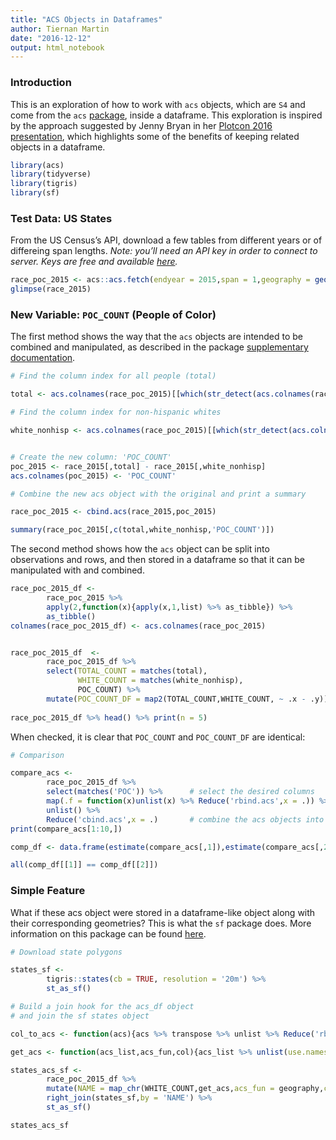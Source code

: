 ```yaml
---
title: "ACS Objects in Dataframes"
author: Tiernan Martin
date: "2016-12-12"
output: html_notebook
---
```


### Introduction
This is an exploration of how to work with `acs` objects, which are `S4` and come from the `acs` [package](https://cran.r-project.org/web/packages/acs/acs.pdf), inside a dataframe. This exploration is inspired by the approach suggested by Jenny Bryan in her [Plotcon 2016 presentation](https://www.youtube.com/watch?v=4MfUCX_KpdE), which highlights some of the benefits of keeping related objects in a dataframe.


```r
library(acs)
library(tidyverse)
library(tigris)
library(sf)

```

### Test Data: US States
From the US Census's API, download a few tables from different years or of differeing span lengths. _Note: you'll need an API key in order to connect to server. Keys are free and available [here](http://api.census.gov/data/key_signup.html)._

```r
race_poc_2015 <- acs::acs.fetch(endyear = 2015,span = 1,geography = geo.make(state = '*'),table.number = "B03002",col.names = 'pretty')
glimpse(race_2015)
```

### New Variable: `POC_COUNT` (People of Color)
The first method shows the way that the `acs` objects are intended to be combined and manipulated, as described in the package [supplementary documentation](http://eglenn.scripts.mit.edu/citystate/wp-content/uploads/2013/06/wpid-working_with_acs_R3.pdf).

```r

# Find the column index for all people (total)

total <- acs.colnames(race_poc_2015)[[which(str_detect(acs.colnames(race_poc_2015),'Total:$'))]]

# Find the column index for non-hispanic whites

white_nonhisp <- acs.colnames(race_poc_2015)[[which(str_detect(acs.colnames(race_2015),'Not Hispanic or Latino: White alone$'))]]


# Create the new column: 'POC_COUNT'
poc_2015 <- race_2015[,total] - race_2015[,white_nonhisp]
acs.colnames(poc_2015) <- 'POC_COUNT'

# Combine the new acs object with the original and print a summary

race_poc_2015 <- cbind.acs(race_2015,poc_2015)

summary(race_poc_2015[,c(total,white_nonhisp,'POC_COUNT')])

```


The second method shows how the `acs` object can be split into observations and rows, and then stored in a dataframe so that it can be manipulated with and combined.

```r

race_poc_2015_df <- 
        race_poc_2015 %>% 
        apply(2,function(x){apply(x,1,list) %>% as_tibble}) %>% 
        as_tibble()
colnames(race_poc_2015_df) <- acs.colnames(race_poc_2015)


race_poc_2015_df  <-  
        race_poc_2015_df %>% 
        select(TOTAL_COUNT = matches(total),
               WHITE_COUNT = matches(white_nonhisp),
               POC_COUNT) %>% 
        mutate(POC_COUNT_DF = map2(TOTAL_COUNT,WHITE_COUNT, ~ .x - .y))
        
race_poc_2015_df %>% head() %>% print(n = 5)
```

When checked, it is clear that `POC_COUNT` and `POC_COUNT_DF` are identical:
```r
# Comparison

compare_acs <- 
        race_poc_2015_df %>% 
        select(matches('POC')) %>%      # select the desired columns
        map(.f = function(x)unlist(x) %>% Reduce('rbind.acs',x = .)) %>%   # transform each column into an acs object      
        unlist() %>% 
        Reduce('cbind.acs',x = .)       # combine the acs objects into one acs object
print(compare_acs[1:10,])

comp_df <- data.frame(estimate(compare_acs[,1]),estimate(compare_acs[,2]))

all(comp_df[[1]] == comp_df[[2]])
```

### Simple Feature
What if these acs object were stored in a dataframe-like object along with their corresponding geometries? This is what the `sf` package does. More information on this package can be found [here](https://github.com/edzer/sfr/blob/master/README.md).

```r

# Download state polygons

states_sf <- 
        tigris::states(cb = TRUE, resolution = '20m') %>% 
        st_as_sf()

# Build a join hook for the acs_df object
# and join the sf states object

col_to_acs <- function(acs){acs %>% transpose %>% unlist %>% Reduce('rbind.acs',x = .)}

get_acs <- function(acs_list,acs_fun,col){acs_list %>% unlist(use.names = FALSE) %>% acs_fun() %>% .[[col]]}

states_acs_sf <- 
        race_poc_2015_df %>% 
        mutate(NAME = map_chr(WHITE_COUNT,get_acs,acs_fun = geography,col = 'NAME')) %>% 
        right_join(states_sf,by = 'NAME') %>% 
        st_as_sf()

states_acs_sf

```

